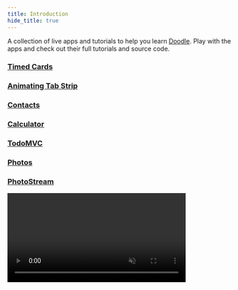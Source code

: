 ```yaml
---
title: Introduction
hide_title: true
---
```


A collection of live apps and tutorials to help you learn [Doodle](https://nacular.github.io/doodle). Play with the apps and check out their
full tutorials and source code.

### [Timed Cards](timedcards.mdx)

<DoodleCodeBlock functionName="timedCards" height="538.875" />

### [Animating Tab Strip](tabstrip.mdx)

<DoodleCodeBlock functionName="tabStrip" height="300" />

### [Contacts](contacts.mdx)

<DoodleCodeBlock functionName="contacts" height="700" />

### [Calculator](calculator.mdx)

<DoodleCodeBlock functionName="calculator" height="500" />

### [TodoMVC](todo.mdx)

<DoodleCodeBlock functionName="todo" height="700" />

### [Photos](photos.mdx)

<DoodleCodeBlock functionName="photos" height="500" />

### [PhotoStream](photostream.mdx)

<div style={{textAlign:'center', margin: '3em 0'}}>
    <video autoPlay loop muted playsInline width="400px">
      <source type="video/mp4" src="/doodle-tutorials/photo_stream_desktop.mov"/>
      <p>Your browser does not support the video element.</p>
    </video>
</div>